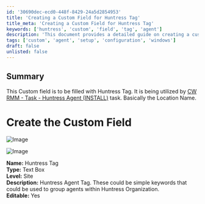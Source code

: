 ```yaml
---
id: '30690dec-ecd0-448f-8429-24a5d2854953'
title: 'Creating a Custom Field for Huntress Tag'
title_meta: 'Creating a Custom Field for Huntress Tag'
keywords: ['huntress', 'custom', 'field', 'tag', 'agent']
description: 'This document provides a detailed guide on creating a custom field for the Huntress Tag, which is used in the CW RMM task for Huntress Agent installation. It includes step-by-step instructions and visual aids to assist in the setup process.'
tags: ['custom', 'agent', 'setup', 'configuration', 'windows']
draft: false
unlisted: false
---
```

## Summary

This Custom field is to be filled with Huntress Tag. It is being utilized by [CW RMM - Task - Huntress Agent (INSTALL)](https://proval.itglue.com/DOC-5078775-13684933) task. Basically the Location Name.

# Create the Custom Field

![Image](../../../static/img/Huntress-Tag/image_1.png)

![Image](../../../static/img/Huntress-Tag/image_2.png)

**Name:** Huntress Tag  
**Type:** Text Box  
**Level:** Site  
**Description:** Huntress Agent Tag. These could be simple keywords that could be used to group agents within Huntress Organization.  
**Editable:** Yes  











